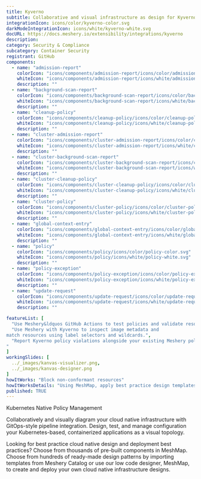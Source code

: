 ---
title: Kyverno
subtitle: Collaborative and visual infrastructure as design for Kyverno
integrationIcon: icons/color/kyverno-color.svg
darkModeIntegrationIcon: icons/white/kyverno-white.svg
docURL: https://docs.meshery.io/extensibility/integrations/kyverno
description: 
category: Security & Compliance
subcategory: Container Security
registrant: GitHub
components:
  - name: "admission-report"
    colorIcon: "icons/components/admission-report/icons/color/admission-report-color.svg"
    whiteIcon: "icons/components/admission-report/icons/white/admission-report-white.svg"
    description: ""
  - name: "background-scan-report"
    colorIcon: "icons/components/background-scan-report/icons/color/background-scan-report-color.svg"
    whiteIcon: "icons/components/background-scan-report/icons/white/background-scan-report-white.svg"
    description: ""
  - name: "cleanup-policy"
    colorIcon: "icons/components/cleanup-policy/icons/color/cleanup-policy-color.svg"
    whiteIcon: "icons/components/cleanup-policy/icons/white/cleanup-policy-white.svg"
    description: ""
  - name: "cluster-admission-report"
    colorIcon: "icons/components/cluster-admission-report/icons/color/cluster-admission-report-color.svg"
    whiteIcon: "icons/components/cluster-admission-report/icons/white/cluster-admission-report-white.svg"
    description: ""
  - name: "cluster-background-scan-report"
    colorIcon: "icons/components/cluster-background-scan-report/icons/color/cluster-background-scan-report-color.svg"
    whiteIcon: "icons/components/cluster-background-scan-report/icons/white/cluster-background-scan-report-white.svg"
    description: ""
  - name: "cluster-cleanup-policy"
    colorIcon: "icons/components/cluster-cleanup-policy/icons/color/cluster-cleanup-policy-color.svg"
    whiteIcon: "icons/components/cluster-cleanup-policy/icons/white/cluster-cleanup-policy-white.svg"
    description: ""
  - name: "cluster-policy"
    colorIcon: "icons/components/cluster-policy/icons/color/cluster-policy-color.svg"
    whiteIcon: "icons/components/cluster-policy/icons/white/cluster-policy-white.svg"
    description: ""
  - name: "global-context-entry"
    colorIcon: "icons/components/global-context-entry/icons/color/global-context-entry-color.svg"
    whiteIcon: "icons/components/global-context-entry/icons/white/global-context-entry-white.svg"
    description: ""
  - name: "policy"
    colorIcon: "icons/components/policy/icons/color/policy-color.svg"
    whiteIcon: "icons/components/policy/icons/white/policy-white.svg"
    description: ""
  - name: "policy-exception"
    colorIcon: "icons/components/policy-exception/icons/color/policy-exception-color.svg"
    whiteIcon: "icons/components/policy-exception/icons/white/policy-exception-white.svg"
    description: ""
  - name: "update-request"
    colorIcon: "icons/components/update-request/icons/color/update-request-color.svg"
    whiteIcon: "icons/components/update-request/icons/white/update-request-white.svg"
    description: ""

featureList: [
  "Use Meshery&ldquos GitHub Actions to test policies and validate resources without need for the Kyverno CLI.",
  "Use Meshery with Kyverno to inspect image metadata and 
match resources using label selectors and wildcards.",
  "Report Kyverno policy violations alongside your existing Meshery policy reports.
"
]
workingSlides: [
  ../_images/kanvas-visualizer.png,
  ../_images/kanvas-designer.png
]
howItWorks: "Block non-conformant resources"
howItWorksDetails: "Using MeshMap, apply best practice design templates for admission control over non-conformant resources."
published: TRUE
---
<p>
Kubernetes Native Policy Management
</p>
<p>
    Collaboratively and visually diagram your cloud native infrastructure with GitOps-style pipeline integration. Design, test, and manage configuration your Kubernetes-based, containerized applications as a visual topology.
</p>
<p>
    Looking for best practice cloud native design and deployment best practices? Choose from thousands of pre-built components in MeshMap. Choose from hundreds of ready-made design patterns by importing templates from Meshery Catalog or use our low code designer, MeshMap, to create and deploy your own cloud native infrastructure designs.
</p>
